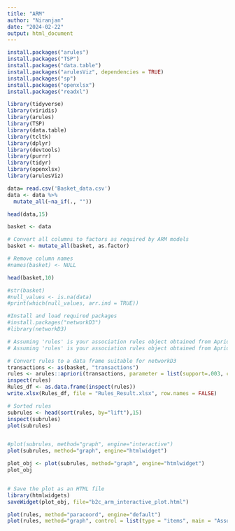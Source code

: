 ```yaml
---
title: "ARM"
author: "Niranjan"
date: "2024-02-22"
output: html_document
---
```


```r
install.packages("arules")
install.packages("TSP")
install.packages("data.table")
install.packages("arulesViz", dependencies = TRUE)
install.packages("sp")
install.packages("openxlsx")
install.packages("readxl")
```

```r
library(tidyverse)
library(viridis)
library(arules)
library(TSP)
library(data.table)
library(tcltk)
library(dplyr)
library(devtools)
library(purrr)
library(tidyr)
library(openxlsx)
library(arulesViz)
```

```r
data= read.csv('Basket_data.csv')
data <- data %>%
  mutate_all(~na_if(., ""))

head(data,15)

basket <- data 

# Convert all columns to factors as required by ARM models
basket <- mutate_all(basket, as.factor)

# Remove column names
#names(basket) <- NULL

head(basket,10)

#str(basket)
#null_values <- is.na(data)
#print(which(null_values, arr.ind = TRUE))
```


```r
#Install and load required packages
#install.packages("networkD3")
#library(networkD3)

# Assuming 'rules' is your association rules object obtained from Apriori
# Assuming 'rules' is your association rules object obtained from Apriori

# Convert rules to a data frame suitable for networkD3
transactions <- as(basket, "transactions")
rules <- arules::apriori(transactions, parameter = list(support=.003, confidence=.005, minlen=2))
inspect(rules)
Rules_df <- as.data.frame(inspect(rules))
write.xlsx(Rules_df, file = "Rules_Result.xlsx", row.names = FALSE)

# Sorted rules
subrules <- head(sort(rules, by="lift"),15)
inspect(subrules)
plot(subrules)


#plot(subrules, method="graph", engine="interactive")
plot(subrules, method="graph", engine="htmlwidget")

plot_obj <- plot(subrules, method="graph", engine="htmlwidget")
plot_obj


# Save the plot as an HTML file
library(htmlwidgets)
saveWidget(plot_obj, file="b2c_arm_interactive_plot.html")

plot(rules, method="paracoord", engine="default")
plot(rules, method="graph", control = list(type = "items", main = "Association Rules Network"), engine="igraph")


```
